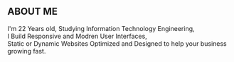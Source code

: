 ## ABOUT ME
I'm 22 Years old, Studying Information Technology Engineering,<br/>
I Build Responsive and Modren User Interfaces,<br/>
Static or Dynamic Websites Optimized and Designed to help your business growing fast.
